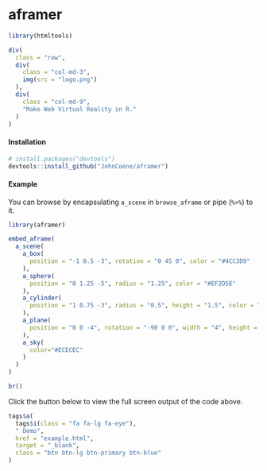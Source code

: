 
# aframer

```r
library(htmltools)
```

```r
div(
  class = "row",
  div(
    class = "col-md-3",
    img(src = "logo.png")
  ),
  div(
    class = "col-md-9",
    "Make Web Virtual Reality in R."
  )
)
```

#### Installation

```r
# install.packages("devtools")
devtools::install_github("JohnCoene/aframer")
```
#### Example

You can browse by encapsulating `a_scene` in `browse_aframe` or pipe (`%>%`) to it.

```r
library(aframer)

embed_aframe(
  a_scene(
    a_box(
      position = "-1 0.5 -3", rotation = "0 45 0", color = "#4CC3D9"
    ),
    a_sphere(
      position = "0 1.25 -5", radius = "1.25", color = "#EF2D5E"
    ),
    a_cylinder(
      position = "1 0.75 -3", radius = "0.5", height = "1.5", color = "#FFC65D"
    ),
    a_plane(
      position = "0 0 -4", rotation = "-90 0 0", width = "4", height = "4", color = "#7BC8A4"
    ),
    a_sky(
      color="#ECECEC"
    )
  )
)
```

```r
br()
```

Click the button below to view the full screen output of the code above.

```r
tags$a(
  tags$i(class = "fa fa-lg fa-eye"),
  " Demo",
  href = "example.html",
  target = "_blank",
  class = "btn btn-lg btn-primary btn-blue"
)
```
